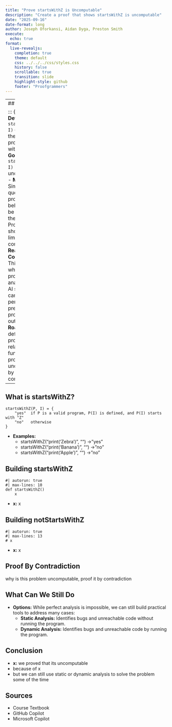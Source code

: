 ```yaml
---
title: "Prove startsWithZ is Uncomputable"
description: "Create a proof that shows startsWithZ is uncomputable"
date: "2025-09-16"
date-format: long
author: Joseph Oforkansi, Aidan Dyga, Preston Smith
execute:
  echo: true
format:
  live-revealjs:
    completion: true
    theme: default
    css: ../../../css/styles.css
    history: false
    scrollable: true
    transition: slide
    highlight-style: github
    footer: "Proofgrammers"
---
```


---
## Introduction

::: {.fragment}
  - **Definition:** `startsWithZ(P, I)` determines if the output of a program starts with "Z".
  - **Goal:** Prove that `startsWithZ(P, I)` is uncomputable.
  - **Motivation:** Simple-looking questions about program behavior can be as hard as the Halting Problem, showing the limits of computation.
  - **Real-World Connection:** This reflects why compilers, program analyzers, and AI systems cannot perfectly predict every program’s output.
  - **Roadmap:** We’ll define the problem, build related functions, and prove uncomputability by contradiction.
:::
---

## What is startsWithZ?

::: {.fragment}
```text
startsWithZ(P, I) = {
    "yes"  if P is a valid program, P(I) is defined, and P(I) starts with "Z"
    "no"   otherwise
}
```
- **Examples:**
    - startsWithZ("print('Zebra')", "") → "yes"
    - startsWithZ("print('Banana')", "") → "no"
    - startsWithZ("print('Apple')", "") → "no"
:::

## Building startsWithZ

```pyodide
#| autorun: true
#| max-lines: 10
def startsWithZ()
    x
```

::: {.fragment}
  - **x:** x
:::

## Building notStartsWithZ

```pyodide
#| autorun: true
#| max-lines: 13
# x
```

::: {.fragment}
  - **x:** x
:::

## Proof By Contradiction

why is this problem uncomputable, proof it by contradiction

## What Can We Still Do

::: {.fragment}
  - **Options:** While perfect analysis is impossible, we can still build practical tools to address many cases:
    - **Static Analysis:** Identifies bugs and unreachable code without running the program.
    - **Dynamic Analysis:** Identifies bugs and unreachable code by running the program.
:::

## Conclusion

::: {.fragment}
  - **x:** we proved that its uncomputable 
  - because of x
  - but we can still use static or dynamic analysis to solve the problem some of the time
:::

## Sources

::: {.fragment}
  - Course Textbook
  - GitHub Copilot
  - Microsoft Copilot
:::
